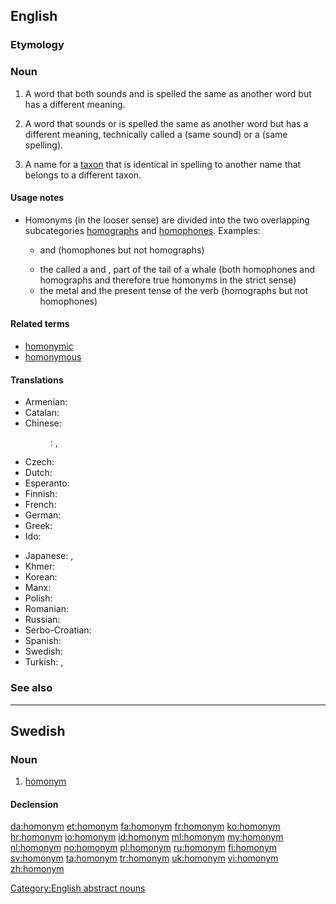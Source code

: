 {{also|Homonym}}
==English==

{{wikipedia|mul=Homonym (biology)}}

===Etymology===
{{confix|homo|onym}}

===Noun===
{{en-noun}}

# {{context|semantics|strict sense|lang=en}} A word that both sounds and is spelled the same as another word but has a different meaning.
# {{context|loosely|lang=en}} A word that sounds or is spelled the same as another word but has a different meaning, technically called a {{term|homophone}} (same sound) or a {{term|homograph}} (same spelling).
# {{context|taxonomy|lang=en}} A name for a [[taxon]] that is identical in spelling to another name that belongs to a different taxon.

====Usage notes====
* Homonyms (in the looser sense) are divided into the two overlapping subcategories [[homograph]]s and [[homophone]]s. Examples:
** {{term|die}} and {{term|dye}} (homophones but not homographs)
** the {{term|parasitic}} {{term|flatworm}} called a {{term|fluke}} and {{term|fluke}}, part of the tail of a whale (both homophones and homographs and therefore true homonyms in the strict sense)
** the metal {{term|lead}} and the present tense of the verb {{term|lead}} (homographs but not homophones)

====Related terms====
* [[homonymic]]
* [[homonymous]]

====Translations====
{{trans-top|word with the same sound or spelling but different meaning}}
* Armenian: {{t-|hy|համանուն|tr=hamanun|sc=Armn}}
* Catalan: {{t-|ca|homònim|m|n}}
* Chinese:
*: {{ttbc|cmn}}: {{zh-tsp|同音異義詞|同音异义词|tóngyīn yìyì}}, {{zh-tsp|同音詞|同音词|tóngyīncí}}
* Czech: {{t+|cs|homonymum|n}}
* Dutch: {{t+|nl|homoniem|n}}
* Esperanto: {{t-|eo|homonimo}}
* Finnish: {{t-|fi|homonymia}}
* French: {{t+|fr|homonyme|m|n}}
* German: {{t+|de|Homonym|n}}
* Greek: {{t+|el|ομώνυμο|n}}
* Ido: {{t+|io|homonimo}}
{{trans-mid}}
* Japanese: {{t-|ja|同音異義語|tr=dōon igigo}}, {{t-|ja|同音語|tr=dōongo}}
* Khmer: {{t-|km|កល្បពាក្យ|sc=Khmr|tr=kɑlpa’ piek}}
* Korean: {{t-|ko|동음 이의어|tr=[[同音異義語]], dong-um ei-uei-eo|sc=Kore}}
* Manx: {{t-|gv|co-ennym|m}}
* Polish: {{t+|pl|homonim|m}}
* Romanian: {{t-|ro|omonim|m}}
* Russian: {{t+|ru|омоним|m|tr=omónim}}
* Serbo-Croatian: {{t-|sh|homonim|m}}
* Spanish: {{t+|es|homónimo|m|n}}
* Swedish: {{t+|sv|homonym|c}}
* Turkish: {{t+|tr|homonim}}, {{t+|tr|sesteş}}
{{trans-bottom}}

===See also===
{{nyms}}

[[Category:English abstract nouns]]

----

==Swedish==

===Noun===
{{sv-noun|c}}

# [[#English|homonym]]

====Declension====
{{sv-noun-reg-er}}

[[da:homonym]]
[[et:homonym]]
[[fa:homonym]]
[[fr:homonym]]
[[ko:homonym]]
[[hr:homonym]]
[[io:homonym]]
[[id:homonym]]
[[ml:homonym]]
[[my:homonym]]
[[nl:homonym]]
[[no:homonym]]
[[pl:homonym]]
[[ru:homonym]]
[[fi:homonym]]
[[sv:homonym]]
[[ta:homonym]]
[[tr:homonym]]
[[uk:homonym]]
[[vi:homonym]]
[[zh:homonym]]